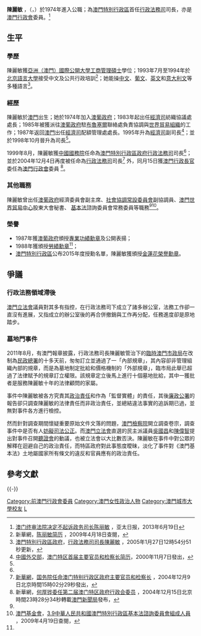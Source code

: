 {{Infobox_officeholder
| name = 陳麗敏<br />{{lang|pt|Florinda da Rosa Silva Chan}}
| image name = 
| Sex = 女
| now =  [[澳門|澳門]][[行政法務司|行政法務司]]司長
| period = 1999年12月20日－2014年12月19日
| different name =
| Native place = 
| date of birth = 1954年6月
| date of death =
| place of birth = {{MAC-1951}}
| nationality = {{CNMO}}
| party = 無
| place of death = 
| religion = [[天主教|天主教]]
| spouse = 
| relatives = 
| educate =
* [[亞洲（澳門）國際公開大學|亞洲（澳門）國際公開大學]][[工商管理|工商管理]][[碩士|碩士]]
| past =
* [[澳門經濟局|經濟司]]<ref>經濟局前身</ref>司長（1995年—1999年）
| awards =
* [[澳葡政府|澳葡政府]][[專業功績勳章|專業功績勳章]]（1987年）
* [[澳葡政府|澳葡政府]][[勞績勳章|勞績勳章]]（1988年）
}}
'''陳麗敏''' {{GLM}}，{{OMP}}（{{lang-pt|Florinda da Rosa Silva Chan}}，{{bd|1954年|6月|catIdx=C陳}}）於1974年進入公職；為[[澳門特別行政區|澳門特別行政區]]首任[[行政法務司|行政法務司]]司長，亦是[[澳門行政會|澳門行政會]]委員。<ref>[http://www.apdnews.com/news/28575.html 澳门终审法院决定不起诉政务司长陈丽敏] {{webarchive|url=https://web.archive.org/web/20130713094420/http://www.apdnews.com/news/28575.html |date=2013-07-13 }}，亚太日报，2013年6月19日</ref>

== 生平 ==
=== 學歷 ===
陳麗敏獲[[亞洲（澳門）國際公開大學|亞洲（澳門）國際公開大學]][[工商管理|工商管理]][[碩士|碩士]]學位；1993年7月至1994年於[[北京語言大學|北京語言大學]]接受中文及公共行政培訓<ref name="xinhua">新華網，[http://news.xinhuanet.com/ziliao/2002-03/07/content_305599.htm 陈丽敏简历] {{Wayback|url=http://news.xinhuanet.com/ziliao/2002-03/07/content_305599.htm |date=20111005162505 }}，2009年4月18日查閱，{{zh-cn}}</ref>；她能操[[中文|中文]]、[[葡文|葡文]]、[[英文|英文]]和[[意大利文|意大利文]]等多種語言<ref name="Governo">[[澳門特別行政區政府|澳門特別行政區政府]]，[http://www.gov.mo/egi/Portal/rkw/public/view/showcomp.jsp?id=InfoShowTemp&docid=c373e9fefc563ba48f6f6c0503aa0266 行政法務司司長陳麗敏] {{webarchive|url=https://web.archive.org/web/20080304213223/http://www.gov.mo/egi/Portal/rkw/public/view/showcomp.jsp?id=InfoShowTemp&docid=c373e9fefc563ba48f6f6c0503aa0266 |date=2008-03-04 }}，2005年1月27日12時54分51秒更新，{{zh-hant}}</ref>。

=== 經歷 ===
陳麗敏於[[澳門|澳門]]出生；她於1974年加入[[澳葡政府|澳葡政府]]；1983年起出任[[澳門經濟局|經濟司]]紡織協議處處長；1985年被獲派往[[澳葡政府|澳葡政府]]駐[[布魯塞爾|布魯塞爾]]聯絡處負責協調與[[世界貿易組織|世界貿易組織]]的工作；1987年返回[[澳門|澳門]]出任[[經濟局_(澳門)|經濟司]]配額管理處處長。1995年升為[[經濟局_(澳門)|經濟司]]副司長<ref>[[中华人民共和国外交部|中國外交部]]，[http://www.mfa.gov.cn/chn/gxh/zlb/zcwj/t8718.htm 澳门特区首届主要官员和检察长简历]，2000年11月7日發出，{{zh-cn}}</ref>；並於1998年10月晉升為司長<ref name="xinhua" />。

1999年8月，陳麗敏獲[[中華人民共和國|中國]][[中华人民共和国国务院|國務院]]任命為[[澳門特別行政區政府|澳門特別行政區政府]][[行政法務司|行政法務司]]司長<ref name="xinhua" />；並於2004年12月4日再度被任命為[[行政法務司|行政法務司]]司長<ref>[[新華網|新華網]]，[http://news.xinhuanet.com/newscenter/2004-12/09/content_2313422.htm 国务院任命澳门特别行政区政府主要官员和检察长] {{Wayback|url=http://news.xinhuanet.com/newscenter/2004-12/09/content_2313422.htm |date=20090311012905 }}，2004年12月9日北京時間15時02分29秒發出，{{zh-hant}}</ref> 外，同月15日獲[[澳門行政長官|澳門行政長官]]委任為[[澳門行政會|澳門行政會]]委員
<ref>新華網，[http://news.xinhuanet.com/newscenter/2004-12/15/content_2339747.htm 何厚铧委任第二届澳门特区政府行政会委员] {{Wayback|url=http://news.xinhuanet.com/newscenter/2004-12/15/content_2339747.htm |date=20090627193559 }}，2004年12月15日北京時間23時28分34秒轉載[[澳門新聞局|澳門新聞局]]發布，{{zh-cn}}</ref>。

=== 其他職務 ===
陳麗敏曾出任[[澳葡政府|澳葡政府]]經濟委員會副主席、[[社會協調常設委員會|社會協調常設委員會]]副協調員、[[澳門世界貿易中心|澳門世界貿易中心]]股東大會秘書、
[[中華人民共和國澳門特別行政區基本法|基本法]]諮詢委員會常務委員等職務<ref name="xinhua" /><ref>[[澳門基金會|澳門基金會]]，[http://www.macaudata.com/macauweb/Encyclopedia/documents/690.htm 3.9中華人民共和國澳門特別行政區基本法諮詢委員會組成人員] {{webarchive|url=https://web.archive.org/web/20090221045443/http://www.macaudata.com/macauweb/Encyclopedia/documents/690.htm |date=2009-02-21 }}，2009年4月19日查閱，{{zh-hant}}</ref>。

=== 榮譽 ===
* 1987年獲[[澳葡政府|澳葡政府]]頒授[[專業功績勳章|專業功績勳章]]及公開表揚；
* 1988年獲頒授[[勞績勳章|勞績勳章]]<ref name="Governo" />；
* [[澳門特別行政區|澳門特別行政區]]公布2015年度授勳名單，陳麗敏獲頒授[[金蓮花榮譽勳章|金蓮花榮譽勳章]]。

==爭議==
===行政法務領域滯後===
[[澳門立法會|澳門立法會]]議員對其多有指控，在行政法務司下成立了諸多辦公室，法務工作卻一直沒有進展，又指成立的辦公室後的再合併撤銷與工作再分配，任務進度卻是原地踏步。

===墓地門事件===
{{main|墓地門事件}}
2011年8月，有澳門報章披露，行政法務司長陳麗敏管治下的[[臨時澳門市政局|臨時澳門市政局]]在改制為[[民政總署_(澳門)|民政總署]]的十多天前，匆匆訂立並通過了一「內部規章」，其內容卻非管理組織內部的規章，而是為墓地制定批給和價格機制的「外部規章」，臨市局此舉已超過了法律賦予的規章訂立權限。該規章定立後馬上進行十個墓地批給，其中一獲批者是服務陳麗敏十年的法律顧問的家屬。

事件中陳麗敏被各方究責其[[政治責任|政治責任]]和作為「監督實體」的責任，其後[[廉政公署_(澳門)|廉政公署]]的報告卻只調查陳麗敏的法律責任而非政治責任，並總結違法事實的追訴期已過，並無對事件各方進行檢控。

然而針對調查期間懷疑重要原始文件文落的問題，[[澳門檢察院|澳門檢察院]]開立調查卷宗，調查事件中是否有人[[妨礙司法公正|妨礙司法公正]]。而[[澳門立法會|澳門立法會]]直選的民主派議員[[吳國昌|吳國昌]]和[[陳偉智|陳偉智]]提出對事件召開[[聽證會|聽證會]]的動議，也被立法會以大比數否決。陳麗敏在事件中對公眾的解釋在迴避自己的政治責任，而特區政府對此事態度曖昧，淡化了事件對《澳門基本法》土地屬國家所有條文的違反和官員應有的政治責任。

==參考文獻==
{{Reflist}}

{{-}}
{{start box}}
{{s-off}}
{{s-before|[[黎祖智|黎祖智]]（{{MAC-1976}} [[澳葡政府|行政、教育暨青年事務政務司]]）<br />及<br />[[蕭偉華|蕭偉華]]（{{MAC-1976}} [[澳葡政府|司法政務司]]）}}
{{s-title|{{MAC}}[[行政法務司|行政法務司]]司長|1999年12月20日－2014年12月19日}}
{{s-after|[[陳海帆|陳海帆]]}}
{{end box}}
{{Mce}}

{{DEFAULTSORT:C}}
[[Category:前澳門行政會委員|Category:前澳門行政會委員]]
[[Category:澳門女性政治人物|Category:澳門女性政治人物]]
[[Category:澳門城市大學校友|Category:澳門城市大學校友]]
[[Category:陳姓|L]]